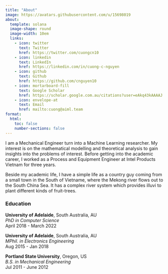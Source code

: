 ```yaml
---
title: "About"
image: https://avatars.githubusercontent.com/u/15698019
about:
  template: solana
  image-shape: round
  image-width: 10em
  links:
    - icon: twitter
      text: Twitter
      href: https://twitter.com/cuongcn10
    - icon: linkedin
      text: LinkedIn
      href: https://linkedin.com/in/cuong-c-nguyen
    - icon: github
      text: Github
      href: https://github.com/cnguyen10
    - icon: mortarboard-fill
      text: Google Scholar
      href: https://scholar.google.com.au/citations?user=eAkq43kAAAAJ
    - icon: envelope-at
      text: Email
      href: mailto:cuong@aiml.team
format:
  html:
    toc: false
    number-sections: false
---
```


I am a Mechanical Engineer turn into a Machine Learning researcher. My interest is on the mathematical modelling and theoretical analysis to gain insights into the problems of interest. Before getting into the academic career, I worked as a Process and Equipment Engineer at Intel Products Vietnam for three years.

Beside my academic life, I have a simple life as a country guy coming from a small town in the South of Vietname, where the Mekong river flows out to the South China Sea. It has a complex river system which provides illuvi to plant different kinds of fruit-trees.

### Education
**University of Adelaide**,  South Australia, AU\
<span class="bi bi-mortarboard-fill"></span> <span class="bi bi-laptop"></span> <em>PhD in Computer Science</em>\
April 2018 - March 2022

**University of Adelaide**, South Australia, AU\
<span class="bi bi-mortarboard-fill"></span> <span class="bi bi-cpu"></span> <em>MPhil. in Electronics Engineering</em>\
Aug 2015 - Jan 2018

**Portland State University**, Oregon, US\
<span class="bi bi-mortarboard-fill"></span> <span class="bi bi-wrench-adjustable"></span> <em>B.S. in Mechanical Engineering</em>\
Jul 2011 - June 2012